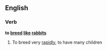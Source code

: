 ==English==

===Verb===
'''to [[breed]] [[like]] [[rabbits]]'''

# {{context|simile|lang=en}} To breed very [[rapidly]], to have many children